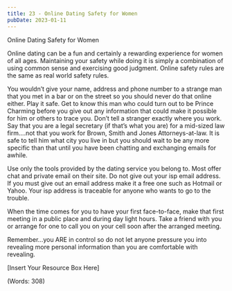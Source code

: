 ```yaml
---
title: 23 - Online Dating Safety for Women
pubDate: 2023-01-11
---
```


Online Dating Safety for Women


Online dating can be a fun and certainly a rewarding experience for women of all ages. Maintaining your safety while doing it is simply a combination of using common sense and exercising good judgment. Online safety rules are the same as real world safety rules.

You wouldn’t give your name, address and phone number to a strange man that you met in a bar or on the street so you should never do that online either. Play it safe. Get to know this man who could turn out to be Prince Charming before you give out any information that could make it possible for him or others to trace you. Don’t tell a stranger exactly where you work. Say that you are a legal secretary (if that’s what you are) for a mid-sized law firm….not that you work for Brown, Smith and Jones Attorneys-at-law. It is safe to tell him what city you live in but you should wait to be any more specific than that until you have been chatting and exchanging emails for awhile.

Use only the tools provided by the dating service you belong to. Most offer chat and private email on their site. Do not give out your isp email address. If you must give out an email address make it a free one such as Hotmail or Yahoo. Your isp address is traceable for anyone who wants to go to the trouble.  


 When the time comes for you to have your first face-to-face, make that first meeting in a public place and during day light hours. Take a friend with you or arrange for one to call you on your cell soon after the arranged meeting. 

Remember…you ARE in control so do not let anyone pressure you into revealing more personal information than you are comfortable with revealing. 


[Insert Your Resource Box Here]

(Words: 308)